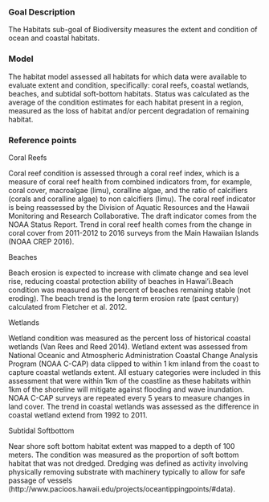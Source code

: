 ### Goal Description

The Habitats sub-goal of Biodiversity measures the extent and condition of ocean and coastal habitats.

### Model
The habitat model assessed all habitats for which data were available to evaluate extent and condition, specifically: coral reefs, coastal wetlands, beaches, and subtidal soft-bottom habitats. Status was calculated as the average of the condition estimates for each habitat present in a region, measured as the loss of habitat and/or percent degradation of remaining habitat. 


### Reference points 

Coral Reefs

Coral reef condition is assessed through a coral reef index, which is a measure of coral reef health from combined indicators from, for example, coral cover, macroalgae (limu), coralline algae, and the ratio of calcifiers (corals and coralline algae) to non calcifiers (limu).
The coral reef indicator is being reassessed by the Division of Aquatic Resources and the Hawaii Monitoring and Research Collaborative. The draft indicator comes from the NOAA Status Report. Trend in coral reef health comes from the change in coral cover from 2011-2012 to 2016 surveys from the Main Hawaiian Islands (NOAA CREP 2016).

Beaches

Beach erosion is expected to increase with climate change and sea level rise, reducing coastal protection ability of beaches in Hawai'i.Beach condition was measured as the percent of beaches remaining stable (not eroding). The beach trend is the long term erosion rate (past century) calculated from Fletcher et al. 2012.

Wetlands

Wetland condition was measured as the percent loss of historical coastal wetlands (Van Rees and Reed 2014). Wetland extent was assessed from National Oceanic and Atmospheric Administration Coastal Change Analysis Program (NOAA C-CAP) data clipped to within 1 km inland from the coast to capture coastal wetlands extent. All estuary categories were included in this assessment that were within 1km of the coastline as these habitats within 1km of the shoreline will mitigate against flooding and wave inundation. NOAA C-CAP surveys are repeated every 5 years to measure changes in land cover. The trend in coastal wetlands was assessed as the difference in coastal wetland extend from 1992 to 2011.

Subtidal Softbottom 

Near shore soft bottom habitat extent was mapped to a depth of 100 meters. The condition was measured as the proportion of soft bottom habitat that was not dredged. Dredging was defined as activity involving physically removing substrate with machinery typically to allow for safe passage of vessels (http://www.pacioos.hawaii.edu/projects/oceantippingpoints/#data). 

